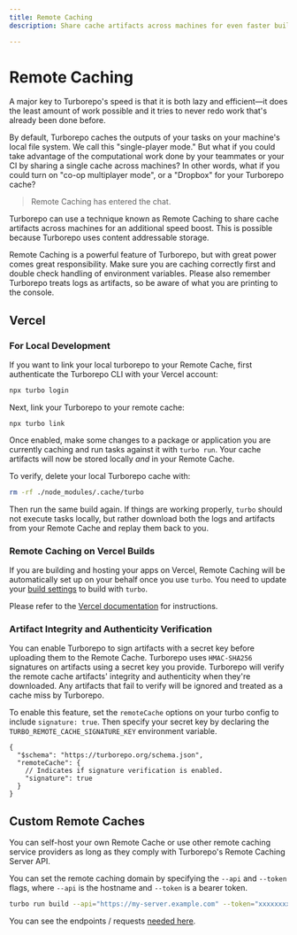 ```yaml
---
title: Remote Caching
description: Share cache artifacts across machines for even faster builds.

---
```



# Remote Caching

A major key to Turborepo's speed is that it is both lazy and efficient—it does the least amount of work possible and it tries to never redo work that's already been done before.

By default, Turborepo caches the outputs of your tasks on your machine's local file system. We call this "single-player mode." But what if you could take advantage of the computational work done by your teammates or your CI by sharing a single cache across machines? In other words, what if you could turn on "co-op multiplayer mode", or a "Dropbox" for your Turborepo cache?

> Remote Caching has entered the chat.

Turborepo can use a technique known as Remote Caching to share cache artifacts across machines for an additional speed boost. This is possible because Turborepo uses content addressable storage.

<Callout>
  Remote Caching is a powerful feature of Turborepo, but with great power comes great responsibility. Make sure you are caching correctly first and double check handling of environment variables. Please also remember Turborepo treats logs as artifacts, so be aware of what you are printing to the console.
</Callout>

## Vercel

### For Local Development

If you want to link your local turborepo to your Remote Cache, first authenticate the Turborepo CLI with your Vercel account:

```sh
npx turbo login
```

Next, link your Turborepo to your remote cache:

```
npx turbo link
```

Once enabled, make some changes to a package or application you are currently caching and run tasks against it with `turbo run`.
Your cache artifacts will now be stored locally _and_ in your Remote Cache.

To verify, delete your local Turborepo cache with:

```sh
rm -rf ./node_modules/.cache/turbo
```

Then run the same build again. If things are working properly, `turbo` should not execute tasks locally, but rather download both the logs and artifacts from your Remote Cache and replay them back to you.

### Remote Caching on Vercel Builds

If you are building and hosting your apps on Vercel, Remote Caching will be automatically set up on your behalf once you use `turbo`. You need to update your [build settings](https://vercel.com/docs/concepts/deployments/configure-a-build) to build with `turbo`.

Please refer to the [Vercel documentation](https://vercel.com/docs/concepts/git/monorepos#turborepo?utm_source=turborepo.org&utm_medium=referral&utm_campaign=docs-link) for instructions.

### Artifact Integrity and Authenticity Verification

You can enable Turborepo to sign artifacts with a secret key before uploading them to the Remote Cache. Turborepo uses `HMAC-SHA256` signatures on artifacts using a secret key you provide.
Turborepo will verify the remote cache artifacts' integrity and authenticity when they're downloaded.
Any artifacts that fail to verify will be ignored and treated as a cache miss by Turborepo.

To enable this feature, set the `remoteCache` options on your turbo config to include `signature: true`. Then specify your secret key by declaring the `TURBO_REMOTE_CACHE_SIGNATURE_KEY` environment variable.

```jsonc
{
  "$schema": "https://turborepo.org/schema.json",
  "remoteCache": {
    // Indicates if signature verification is enabled.
    "signature": true
  }
}
```

## Custom Remote Caches

You can self-host your own Remote Cache or use other remote caching service providers as long as they comply with Turborepo's Remote Caching Server API.

You can set the remote caching domain by specifying the `--api` and `--token` flags, where `--api` is the hostname and `--token` is a bearer token.

```sh
turbo run build --api="https://my-server.example.com" --token="xxxxxxxxxxxxxxxxx"
```

You can see the endpoints / requests [needed here](https://github.com/vercel/turborepo/blob/main/cli/internal/client/client.go).
